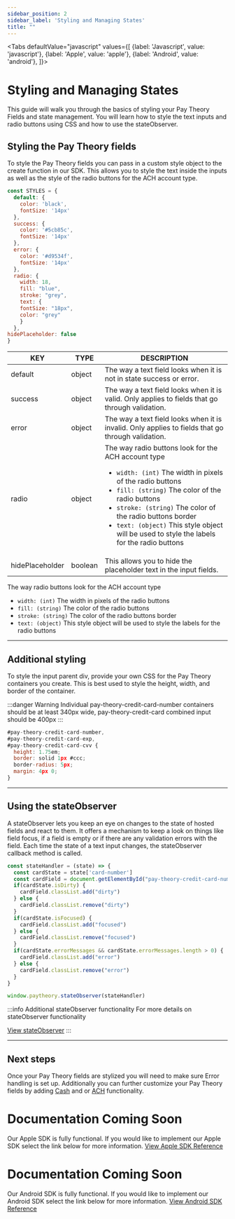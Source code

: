 ```yaml
---
sidebar_position: 2
sidebar_label: 'Styling and Managing States'
title: ""
---
```



<Tabs
  defaultValue="javascript"
  values={[
    {label: 'Javascript', value: 'javascript'},
    {label: 'Apple', value: 'apple'},
    {label: 'Android', value: 'android'},
  ]}>
<TabItem value="javascript">

# Styling and Managing States
This guide will walk you through the basics of styling your Pay Theory Fields and state management. You will learn how to style the text inputs and radio buttons using CSS and how to use the stateObserver. 
   
## Styling the Pay Theory fields
To style the Pay Theory fields you can pass in a custom style object to the create function in our SDK. This allows you to style the text inside the inputs as well as the style of the radio buttons for the ACH account type.

```jsx title="paytheory.js"
const STYLES = {
  default: {
    color: 'black',
    fontSize: '14px'
  },
  success: {
    color: '#5cb85c',
    fontSize: '14px'
  },
  error: {
    color: '#d9534f',
    fontSize: '14px'
  },
  radio: {
    width: 18,
    fill: "blue",
    stroke: "grey",
    text: {
    fontSize: "18px",
    color: "grey"
    }
  },
hidePlaceholder: false
}
```

| KEY               | TYPE     | DESCRIPTION                                                            |
|-------------------|----------|------------------------------------------------------------------------|
| default           | object   | The way a text field looks when it is not in state success or error.   |
| success           | object   | The way a text field looks when it is valid. Only applies to fields that go through validation.   |
| error             | object   | The way a text field looks when it is invalid. Only applies to fields that go through validation.   |
| radio             | object   | The way radio buttons look for the ACH account type <ul><li>`width: (int)` The width in pixels of the radio buttons</li><li>`fill: (string)` The color of the radio buttons</li><li>`stroke: (string)` The color of the radio buttons border</li><li>`text: (object)` This style object will be used to style the labels for the radio buttons</li></ul> |
| hidePlaceholder   | boolean  | This allows you to hide the placeholder text in the input fields.   |

The way radio buttons look for the ACH account type <ul><li>`width: (int)` The width in pixels of the radio buttons</li><li>`fill: (string)` The color of the radio buttons</li><li>`stroke: (string)` The color of the radio buttons border</li><li>`text: (object)` This style object will be used to style the labels for the radio buttons</li></ul> 
***

## Additional styling
To style the input parent div, provide your own CSS for the Pay Theory containers you create. This is best used to style the height, width, and border of the container.

:::danger Warning
Individual pay-theory-credit-card-number containers should be at least 340px wide, pay-theory-credit-card combined input should be 400px
:::

```jsx title= src/custom.css
#pay-theory-credit-card-number,
#pay-theory-credit-card-exp,
#pay-theory-credit-card-cvv {
  height: 1.75em;
  border: solid 1px #ccc;
  border-radius: 5px;
  margin: 4px 0;
}
```

***

## Using the stateObserver
A stateObserver lets you keep an eye on changes to the state of hosted fields and react to them. It offers a mechanism to keep a look on things like field focus, if a field is empty or if there are any validation errors with the field. Each time the state of a text input changes, the stateObserver callback method is called.

```jsx title= src/paytheory.js
const stateHandler = (state) => {
  const cardState = state['card-number']
  const cardField = document.getElementById("pay-theory-credit-card-number")
  if(cardState.isDirty) {
    cardField.classList.add("dirty")
  } else {
    cardField.classList.remove("dirty")
  }
  if(cardState.isFocused) {
    cardField.classList.add("focused")
  } else {
    cardField.classList.remove("focused")
  }
  if(cardState.errorMessages && cardState.errorMessages.length > 0) {
    cardField.classList.add("error")
  } else {
    cardField.classList.remove("error")
  }
}

window.paytheory.stateObserver(stateHandler)
```
:::info Additional stateObserver functionality
For more details on stateObserver functionality

<a href= "../../sdk/javascript/EVENT_LISTENERS#stateobserver" class="button button--primary button--md">View stateObserver</a>
:::
***

## Next steps
Once your Pay Theory fields are stylized you will need to make sure Error handling is set up. Additionally you can further customize your Pay Theory fields by adding [Cash](../online_payments/cash_payments.mdx) and or [ACH](../online_payments/ach.mdx) functionality.


</TabItem>
  <TabItem value="apple">

# Documentation Coming Soon
Our Apple SDK is fully functional. If you would like to implement our Apple SDK select the link below for more information.
<a href= "../../sdk/apple/main" class="button button--primary button--md">View Apple SDK Reference</a>

  </TabItem>

  <TabItem value="android">

# Documentation Coming Soon
Our Android SDK is fully functional. If you would like to implement our Android SDK select the link below for more information.
<a href= "../../sdk/android/MAIN" class="button button--primary button--md">View Android SDK Reference</a>

  </TabItem>

</Tabs>

